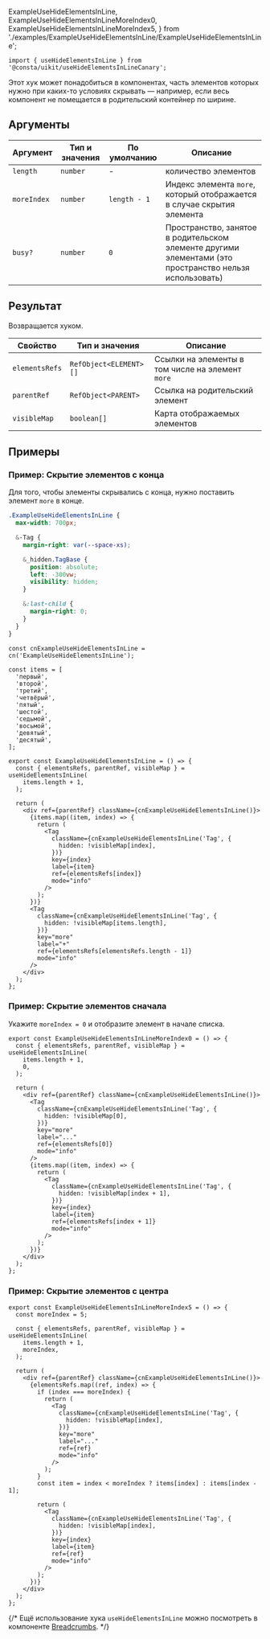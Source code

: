   ExampleUseHideElementsInLine,
  ExampleUseHideElementsInLineMoreIndex0,
  ExampleUseHideElementsInLineMoreIndex5,
} from './examples/ExampleUseHideElementsInLine/ExampleUseHideElementsInLine';

```tsx
import { useHideElementsInLine } from '@consta/uikit/useHideElementsInLineCanary';
```

Этот хук может понадобиться в компонентах, часть элементов которых нужно при каких-то условиях скрывать — например, если весь компонент не помещается в родительский контейнер по ширине.

## Аргументы

| Аргумент    | Тип и значения | По умолчанию | Описание                                                                                                |
| ----------- | -------------- | ------------ | ------------------------------------------------------------------------------------------------------- |
| `length`    | `number`       | -            | количество элементов                                                                                    |
| `moreIndex` | `number`       | `length - 1` | Индекс элемента `more`, который отображается в случае скрытия элемента                                  |
| `busy?`     | `number`       | `0`          | Пространство, занятое в родительском элементе другими элементами (это пространство нельзя использовать) |

## Результат

Возвращается хуком.

| Свойство       | Тип и значения         | Описание                                         |
| -------------- | ---------------------- | ------------------------------------------------ |
| `elementsRefs` | `RefObject<ELEMENT>[]` | Ссылки на элементы в том числе на элемент `more` |
| `parentRef`    | `RefObject<PARENT>`    | Ссылка на родительский элемент                   |
| `visibleMap`   | `boolean[]`            | Карта отображаемых элементов                     |

## Примеры

### Пример: Скрытие элементов с конца

Для того, чтобы элементы скрывались с конца, нужно поставить элемент `more` в конце.

```css
.ExampleUseHideElementsInLine {
  max-width: 700px;

  &-Tag {
    margin-right: var(--space-xs);

    &_hidden.TagBase {
      position: absolute;
      left: -300vw;
      visibility: hidden;
    }

    &:last-child {
      margin-right: 0;
    }
  }
}
```

```tsx
const cnExampleUseHideElementsInLine = cn('ExampleUseHideElementsInLine');

const items = [
  'первый',
  'второй',
  'третий',
  'четвёрый',
  'пятый',
  'шестой',
  'седьмой',
  'восьмой',
  'девятый',
  'десятый',
];

export const ExampleUseHideElementsInLine = () => {
  const { elementsRefs, parentRef, visibleMap } = useHideElementsInLine(
    items.length + 1,
  );

  return (
    <div ref={parentRef} className={cnExampleUseHideElementsInLine()}>
      {items.map((item, index) => {
        return (
          <Tag
            className={cnExampleUseHideElementsInLine('Tag', {
              hidden: !visibleMap[index],
            })}
            key={index}
            label={item}
            ref={elementsRefs[index]}
            mode="info"
          />
        );
      })}
      <Tag
        className={cnExampleUseHideElementsInLine('Tag', {
          hidden: !visibleMap[items.length],
        })}
        key="more"
        label="+"
        ref={elementsRefs[elementsRefs.length - 1]}
        mode="info"
      />
    </div>
  );
};
```

<ExampleUseHideElementsInLine />

### Пример: Скрытие элементов сначала

Укажите `moreIndex = 0` и отобразите элемент в начале списка.

```tsx
export const ExampleUseHideElementsInLineMoreIndex0 = () => {
  const { elementsRefs, parentRef, visibleMap } = useHideElementsInLine(
    items.length + 1,
    0,
  );

  return (
    <div ref={parentRef} className={cnExampleUseHideElementsInLine()}>
      <Tag
        className={cnExampleUseHideElementsInLine('Tag', {
          hidden: !visibleMap[0],
        })}
        key="more"
        label="..."
        ref={elementsRefs[0]}
        mode="info"
      />
      {items.map((item, index) => {
        return (
          <Tag
            className={cnExampleUseHideElementsInLine('Tag', {
              hidden: !visibleMap[index + 1],
            })}
            key={index}
            label={item}
            ref={elementsRefs[index + 1]}
            mode="info"
          />
        );
      })}
    </div>
  );
};
```

<ExampleUseHideElementsInLineMoreIndex0 />

### Пример: Скрытие элементов c центра

```tsx
export const ExampleUseHideElementsInLineMoreIndex5 = () => {
  const moreIndex = 5;

  const { elementsRefs, parentRef, visibleMap } = useHideElementsInLine(
    items.length + 1,
    moreIndex,
  );

  return (
    <div ref={parentRef} className={cnExampleUseHideElementsInLine()}>
      {elementsRefs.map((ref, index) => {
        if (index === moreIndex) {
          return (
            <Tag
              className={cnExampleUseHideElementsInLine('Tag', {
                hidden: !visibleMap[index],
              })}
              key="more"
              label="..."
              ref={ref}
              mode="info"
            />
          );
        }
        const item = index < moreIndex ? items[index] : items[index - 1];

        return (
          <Tag
            className={cnExampleUseHideElementsInLine('Tag', {
              hidden: !visibleMap[index],
            })}
            key={index}
            label={item}
            ref={ref}
            mode="info"
          />
        );
      })}
    </div>
  );
};
```

<ExampleUseHideElementsInLineMoreIndex5 />

{/* Ещё использование хука `useHideElementsInLine` можно посмотреть в компоненте [Breadcrumbs](https://github.com/consta-design-system/uikit/blob/dev/src/components/Breadcrumbs/Breadcrumbs.tsx). */}
